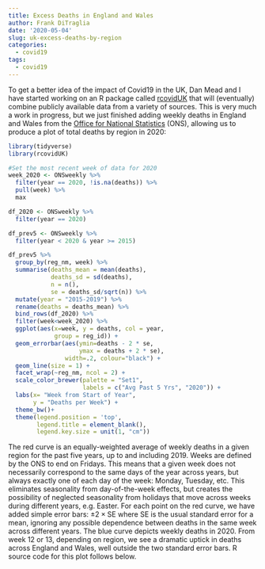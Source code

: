 ```yaml
---
title: Excess Deaths in England and Wales
author: Frank DiTraglia
date: '2020-05-04'
slug: uk-excess-deaths-by-region
categories:
  - covid19
tags:
  - covid19
---
```


To get a better idea of the impact of Covid19 in the UK, Dan Mead and I have started working on an R package called [rcovidUK](https://github.com/fditraglia/rcovidUK) that will (eventually) combine publicly available data from a variety of sources. 
This is very much a work in progress, but we just finished adding weekly deaths in England and Wales from the [Office for National Statistics](https://www.ons.gov.uk/peoplepopulationandcommunity/birthsdeathsandmarriages/deaths/datasets/weeklyprovisionalfiguresondeathsregisteredinenglandandwales) (ONS), allowing us to produce a plot of total deaths by region in 2020:
```r
library(tidyverse)
library(rcovidUK)

#Set the most recent week of data for 2020
week_2020 <- ONSweekly %>%
  filter(year == 2020, !is.na(deaths)) %>%
  pull(week) %>%
  max

df_2020 <- ONSweekly %>%
  filter(year == 2020)

df_prev5 <- ONSweekly %>%
  filter(year < 2020 & year >= 2015) 

df_prev5 %>%
  group_by(reg_nm, week) %>%
  summarise(deaths_mean = mean(deaths),
            deaths_sd = sd(deaths),
            n = n(),
            se = deaths_sd/sqrt(n)) %>%
  mutate(year = "2015-2019") %>%
  rename(deaths = deaths_mean) %>%
  bind_rows(df_2020) %>%
  filter(week<week_2020) %>%
  ggplot(aes(x=week, y = deaths, col = year, 
             group = reg_id)) +
  geom_errorbar(aes(ymin=deaths - 2 * se, 
                    ymax = deaths + 2 * se),
                width=.2, colour="black") + 
  geom_line(size = 1) + 
  facet_wrap(~reg_nm, ncol = 2) +
  scale_color_brewer(palette = "Set1",
                     labels = c("Avg Past 5 Yrs", "2020")) +
  labs(x= "Week from Start of Year",
       y = "Deaths per Week") +
  theme_bw()+
  theme(legend.position = 'top',
        legend.title = element_blank(),
        legend.key.size = unit(1, "cm"))
```
The red curve is an equally-weighted average of weekly deaths in a given region for the past five years, up to and including 2019.
Weeks are defined by the ONS to end on Fridays. This means that a given week does not necessarily correspond to the same days of the year across years, but always exactly one of each day of the week: Monday, Tuesday, etc. This eliminates seasonality from day-of-the-week effects, but creates the possibility of neglected seasonality from holidays that move across weeks during different years, e.g. Easter.
For each point on the red curve, we have added simple error bars: $\pm 2 \times \text{SE}$ where SE is the usual standard error for a mean, ignoring any possible dependence between deaths in the same week across different years.
The blue curve depicts weekly deaths in 2020.
From week 12 or 13, depending on region, we see a dramatic uptick in deaths across England and Wales, well outside the two standard error bars. R source code for this plot follows below.
```r
```

